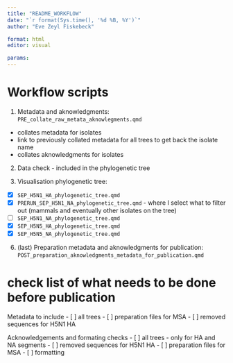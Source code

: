```yaml
---
title: "README_WORKFLOW"
date: "`r format(Sys.time(), '%d %B, %Y')`"
author: "Eve Zeyl Fiskebeck"

format: html
editor: visual

params:
---
```


# Workflow scripts

1.  Metadata and aknowledgments: `PRE_collate_raw_metata_aknowlegments.qmd`

-   collates metadata for isolates
-   link to previously collated metadata for all trees to get back the isolate name
-   collates aknowledgments for isolates

2. Data check - included in the phylogenetic tree



3.  Visualisation phylogenetic tree:

- [x]   `SEP_H5N1_HA_phylogenetic_tree.qmd`
- [x]     `PRERUN_SEP_H5N1_NA_phylogenetic_tree.qmd` - where I select what to filter out (mammals and eventually other isolates on the tree)
- [ ]   `SEP_H5N1_NA_phylogenetic_tree.qmd`
- [x]   `SEP_H5N5_HA_phylogenetic_tree.qmd`
- [x]   `SEP_H5N5_NA_phylogenetic_tree.qmd`

6.  (last) Preparation metadata and aknowledgments for publication: `POST_preparation_aknowledgments_metadata_for_publication.qmd`

# check list of what needs to be done before publication

Metadata to include
- [ ] all trees 
- [ ] preparation files for MSA 
- [ ] removed sequences for H5N1 HA

Acknowledgements and formating checks
- [ ] all trees - only for HA and NA segments 
- [ ] removed sequences for H5N1 HA
- [ ] preparation files for MSA 
- [ ] formatting

